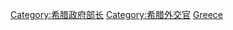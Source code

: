 {{Commonscat|Foreign ministers of Greece}}

[[Category:希腊政府部长|Category:希腊政府部长]]
[[Category:希腊外交官|Category:希腊外交官]]
[[Category:各國外交首長|Greece]]